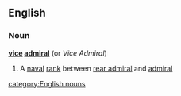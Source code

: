 ==English==
===Noun===
{{wikipedia}}
'''[[vice]] [[admiral]]'''  (or ''Vice Admiral'')
#{{nautical}} A [[naval]] [[rank]] between [[rear admiral]] and [[admiral]]
[[category:English nouns]]